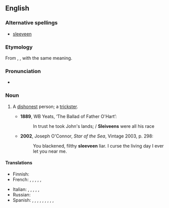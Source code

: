 ==English==

===Alternative spellings===
*[[sleeveen]]

===Etymology===
From {{etyl|ga}} {{term|slíghbhín|lang=ga}}, {{term|slíbhín|lang=ga}}, with the same meaning.

===Pronunciation===
* {{IPA|/ˈsliːviːn/}}

===Noun===
{{en-noun}}

# {{Ireland}} A [[dishonest]] person; a [[trickster]].
#*'''1889''', WB Yeats, ‘The Ballad of Father O'Hart’:
#*:In trust he took John's lands; / '''Sleiveens''' were all his race
#*'''2002''', Joseph O'Connor, ''Star of the Sea'', Vintage 2003, p. 298:
#*:You blackened, filthy '''sleeveen''' liar. I curse the living day I ever let you near me.

====Translations====
{{trans-top|dishonest person; trickster}}
* Finnish: {{t|fi|koijari}}
* French: {{t|fr|escroc}},  {{t|fr|filou}},  {{t|fr|aigrefin}},  {{t|fr|fripon}},  {{t|fr|larron}},  {{t|fr|chevalier d'industrie}}
{{trans-mid}}
* Italian: {{t|it|truffatore}},  {{t|it|mariolo}},  {{t|it|farabutto}},  {{t|it|imbroglione}},  {{t|it|sbarazzino}},  {{t|it|birichino}}
* Russian: {{t|ru|обманщик|m}}
* Spanish: {{t|es|ratero}},  {{t|es|timador}},  {{t|es|petardista}},  {{t|es|estafador}},  {{t|es|caballero de industria}},  {{t|es|pícaro}},  {{t|es| bribón}},  {{t|es|tunante}},  {{t|es|truhán}},  {{t|es|taimado}}
{{trans-bottom}}
